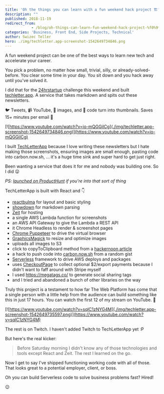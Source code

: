 ```yaml
---
title: 'Oh the things you can learn with a fun weekend hack project 🏗'
description: ""
published: 2018-11-19
redirect_from: 
            - /blog/oh-things-can-learn-fun-weekend-hack-project-%f0%9f%8f%97/swizec/8782
categories: 'Business, Front End, Side Projects, Technical'
author: Swizec Teller
hero: ./img/techletter.app-screenshot-1542649734846.png
---
```

A fun weekend project can be one of the best ways to learn new tech and accelerate your career.





You pick a problem, no matter how small, trivial, silly, or already-solved-before. You clear some time in your day. You sit down and you hack away until you've solved it.



I did that for the [24hrstartup](https://24hrstartup.com/) challenge this weekend and built [techletter.app](https://techletter.app). A service that takes markdown and spits out these newsletters.



🐦 Tweets, 📹 YouTube, 🎨 images, and 🤖 code turn into thumbnails. Saves 15+ minutes per email 🤘



[![https://www.youtube.com/watch?v=io-mQGGiICg](./img/techletter.app-screenshot-1542649734846.png)](https://www.youtube.com/watch?v=io-mQGGiICg)



I built [TechLetterApp](https://techletter.app) because I love writing these newsletters but I hate making those screenshots, ensuring images are small enough, pasting code into carbon.now.sh, … it's a huge time sink and super hard to get just right.



Been wanting a service that does it for me and nobody was building one. So I did 😛



_PS: [launched on ProductHunt](https://www.producthunt.com/posts/techletterapp-build-better-newsletters) if you're into that sort of thing_



TechLetterApp is built with React and 👇



- [reactbulma](https://kulakowka.github.io/react-bulma/) for layout and basic styling
- [showdown](https://github.com/showdownjs/showdown) for markdown parsing
- [Zeit](https://zeit.co/) for hosting
- a single AWS Lambda function for screenshots
- an AWS API Gateway to give the Lambda a REST API
- it Chrome Headless to render & screenshot pages
- [Chrome Puppeteer](https://github.com/GoogleChrome/puppeteer) to drive the virtual browser
- [GraphicsMagick](https://github.com/aheckmann/gm) to resize and optimize images
- uploads all images to S3
- click to copyToClipboard method from a [hackernoon article](https://hackernoon.com/copying-text-to-clipboard-with-javascript-df4d4988697f)
- a hack to push code into [carbon.now.sh](https://carbon.now.sh/) from a random gist
- [Serverless](https://serverless.com/) framework to drive AWS deploys and packages
- uses [CheckoutPage](https://checkoutpage.co/pages) to collect optional $2/export payments because I didn't want to faff around with Stripe myself
- I used <https://megatags.co/> to generate social sharing tags
- and I tried and abandoned a bunch of other libraries on the way



Truly this project is a testament to how far The Web Platform has come that a single person with a little help from the audience can build something like this in just 17 hours. You can watch the first 12 of my stream on YouTube. 👀



[![https://www.youtube.com/watch?v=sqlC1zNYG4M](./img/techletter.app-screenshot-1542649735597.png)](https://www.youtube.com/watch?v=sqlC1zNYG4M)



The rest is on Twitch. I haven't added Twitch to TechLetterApp yet :P



But here's the real kicker:



> Before Saturday morning I didn't know any of those technologies and tools except React and Zeit. The rest I learned on the go.



Now I get to say I've shipped functioning working code with all of those. That looks great to a potential employer, client, or boss.



Oh you can build Serverless code to solve business problems fast? Hired!



😉